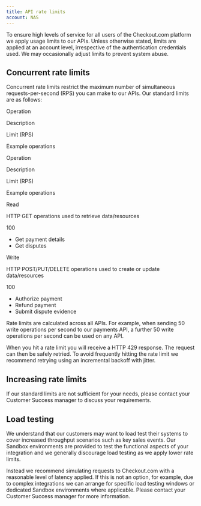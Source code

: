 ```yaml
---
title: API rate limits
account: NAS
---
```


To ensure high levels of service for all users of the Checkout.com platform we apply usage limits to our APIs. Unless otherwise stated, limits are applied at an account level, irrespective of the authentication credentials used. We may occasionally adjust limits to prevent system abuse.

Concurrent rate limits
----------------------

Concurrent rate limits restrict the maximum number of simultaneous requests-per-second (RPS) you can make to our APIs. Our standard limits are as follows:

Operation

Description

Limit (RPS)

Example operations

Operation

Description

Limit (RPS)

Example operations

Read

HTTP GET operations used to retrieve data/resources

100

*   Get payment details
*   Get disputes

Write

HTTP POST/PUT/DELETE operations used to create or update data/resources

100

*   Authorize payment
*   Refund payment
*   Submit dispute evidence

Rate limits are calculated across all APIs. For example, when sending 50 write operations per second to our payments API, a further 50 write operations per second can be used on any API.

When you hit a rate limit you will receive a HTTP 429 response. The request can then be safely retried. To avoid frequently hitting the rate limit we recommend retrying using an incremental backoff with jitter.

Increasing rate limits
----------------------

If our standard limits are not sufficient for your needs, please contact your Customer Success manager to discuss your requirements.

Load testing
------------

We understand that our customers may want to load test their systems to cover increased throughput scenarios such as key sales events. Our Sandbox environments are provided to test the functional aspects of your integration and we generally discourage load testing as we apply lower rate limits.

Instead we recommend simulating requests to Checkout.com with a reasonable level of latency applied. If this is not an option, for example, due to complex integrations we can arrange for specific load testing windows or dedicated Sandbox environments where applicable. Please contact your Customer Success manager for more information.
